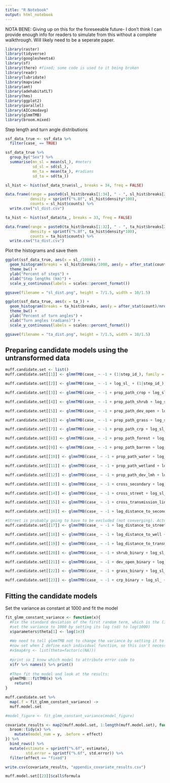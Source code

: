 ```yaml
---
title: "R Notebook"
output: html_notebook
---
```


NOTA BENE: Giving up on this for the foreseeable future- I don't think I can provide enough info for readers to simulate from this without a complete walkthrough. Will likely need to be a seperate paper.

```r
library(raster)
library(tidyverse)
library(googlesheets4)
library(sf)
library(there) #fixed; some code is used to it being broken
library(readr)
library(lubridate)
library(mapview)
library(amt)
library(adehabitatLT)
library(hms)
library(ggplot2)
library(parallel)
library(AICcmodavg)
library(glmmTMB)
library(broom.mixed)
```

Step length and turn angle distributions
```r
ssf_data_true <- ssf_data %>% 
  filter(case_ == TRUE)

ssf_data_true %>% 
  group_by("Sex") %>% 
  summarise(mn_sl = mean(sl_), #meters
            sd_sl = sd(sl_),
            mn_ta = mean(ta_), #radians
            sd_ta = sd(ta_))

sl_hist <- hist(ssf_data_true$sl_, breaks = 34, freq = FALSE)

data.frame(range = paste0(sl_hist$breaks[1:34], " - ", sl_hist$breaks[2:35]),
           density = sprintf("%.8f", sl_hist$density*100),
           counts = sl_hist$counts) %>% 
  write.csv("sl_dist.csv")

ta_hist <- hist(ssf_data$ta_, breaks = 33, freq = FALSE)

data.frame(range = paste0(ta_hist$breaks[1:32], " - ", ta_hist$breaks[2:33]),
           density = sprintf("%.8f", ta_hist$density*100),
           counts = ta_hist$counts) %>% 
  write.csv("ta_dist.csv")
```

Plot the histograms and save them
```r
ggplot(ssf_data_true, aes(x = sl_/1000)) +
  geom_histogram(breaks = sl_hist$breaks/1000, aes(y = after_stat(count)/nrow(ssf_data_true)), color = "black", fill = "grey") + #
  theme_bw() +
  ylab("Percent of steps") +
  xlab("Step lengths (km)") +
  scale_y_continuous(labels = scales::percent_format())

ggsave(filename = "sl_dist.png", height = 7/1.5, width = 10/1.5)

ggplot(ssf_data_true, aes(x = ta_)) +
  geom_histogram(breaks = ta_hist$breaks, aes(y = after_stat(count)/nrow(ssf_data_true)), color = "black", fill = "grey") + #
  theme_bw() +
  ylab("Percent of turn angles") +
  xlab("Turn angles (radians)") +
  scale_y_continuous(labels = scales::percent_format())

ggsave(filename = "ta_dist.png", height = 7/1.5, width = 10/1.5)
```


## Preparing candidate models using the untransformed data
```r
muff.candidate.set <- list()
muff.candidate.set[[1]] <- glmmTMB(case_ ~ -1 + (1|step_id_), family = poisson, data = ssf_data, doFit = FALSE, map = list(theta=factor(c(NA))))

muff.candidate.set[[2]] <- glmmTMB(case_ ~ -1 + log_sl_ + (1|step_id_), family = poisson, data = ssf_data, doFit = FALSE, map = list(theta=factor(c(NA))))

muff.candidate.set[[3]] <- glmmTMB(case_ ~ -1 + prop_path_crop + log_sl_ + (1|step_id_) + (0 + prop_path_crop_z|Haukos_SatID), family = poisson, data = ssf_data, doFit = FALSE, map = list(theta=factor(c(NA, 1))))

muff.candidate.set[[4]] <- glmmTMB(case_ ~ -1 + prop_path_shrub + log_sl_ + (1|step_id_) + (0 + prop_path_shrub_z|Haukos_SatID), family = poisson, data = ssf_data, doFit = FALSE, map = list(theta=factor(c(NA, 1))))

muff.candidate.set[[5]] <- glmmTMB(case_ ~ -1 + prop_path_dev_open + log_sl_ + (1|step_id_) + (0 + prop_path_dev_open_z|Haukos_SatID), family = poisson, data = ssf_data, doFit = FALSE, map = list(theta=factor(c(NA, 1))))

muff.candidate.set[[6]] <- glmmTMB(case_ ~ -1 + prop_path_grass + log_sl_ + (1|step_id_) + (0 + prop_path_grass_z|Haukos_SatID), family = poisson, data = ssf_data, doFit = FALSE, map = list(theta=factor(c(NA, 1))))

muff.candidate.set[[7]] <- glmmTMB(case_ ~ -1 + prop_path_crp + log_sl_ + (1|step_id_) + (0 + prop_path_crp_z|Haukos_SatID), family = poisson, data = ssf_data, doFit = FALSE, map = list(theta=factor(c(NA, 1))))

muff.candidate.set[[8]] <- glmmTMB(case_ ~ -1 + prop_path_forest + log_sl_ + (1|step_id_) + (0 + prop_path_forest_z|Haukos_SatID), family = poisson, data = ssf_data, doFit = FALSE, map = list(theta=factor(c(NA, 1))))

muff.candidate.set[[9]] <- glmmTMB(case_ ~ -1 + prop_path_barren + log_sl_ + (1|step_id_) + (0 + prop_path_barren_z|Haukos_SatID), family = poisson, data = ssf_data, doFit = FALSE, map = list(theta=factor(c(NA, 1))))

muff.candidate.set[[10]] <- glmmTMB(case_ ~ -1 + prop_path_water + log_sl_ + (1|step_id_) + (0 + prop_path_water_z|Haukos_SatID), family = poisson, data = ssf_data, doFit = FALSE, map = list(theta=factor(c(NA, 1))))

muff.candidate.set[[11]] <- glmmTMB(case_ ~ -1 + prop_path_wetland + log_sl_ + (1|step_id_) + (0 + prop_path_wetland_z|Haukos_SatID), family = poisson, data = ssf_data, doFit = FALSE, map = list(theta=factor(c(NA, 1))))

muff.candidate.set[[12]] <- glmmTMB(case_ ~ -1 + prop_path_dev_lmh + log_sl_ + (1|step_id_) + (0 + prop_path_dev_lmh_z|Haukos_SatID), family = poisson, data = ssf_data, doFit = FALSE, map = list(theta=factor(c(NA, 1))))

muff.candidate.set[[13]] <- glmmTMB(case_ ~ -1 + cross_secondary + log_sl_ + (1|step_id_) + (0 + cross_secondary_z|Haukos_SatID), family = poisson, data = ssf_data, doFit = FALSE, map = list(theta=factor(c(NA, 1))))

muff.candidate.set[[14]] <- glmmTMB(case_ ~ -1 + cross_street + log_sl_ + (1|step_id_) + (0 + cross_street_z|Haukos_SatID), family = poisson, data = ssf_data, doFit = FALSE, map = list(theta=factor(c(NA, 1))))

muff.candidate.set[[15]] <- glmmTMB(case_ ~ -1 + cross_transmission_line + log_sl_ + (1|step_id_) + (0 + cross_transmission_line_z|Haukos_SatID), family = poisson, data = ssf_data, doFit = FALSE, map = list(theta=factor(c(NA, 1))))

muff.candidate.set[[16]] <- glmmTMB(case_ ~ -1 + log_distance_to_secondary + log_sl_ + (1|step_id_) + (0 + log_distance_to_secondary_z|Haukos_SatID), family = poisson, data = ssf_data, doFit = FALSE, map = list(theta=factor(c(NA, 1))))

#Street is probably going to have to be excluded (not converging). Actually, it looks okay?
muff.candidate.set[[17]] <- glmmTMB(case_ ~ -1 + log_distance_to_street + log_sl_ + (1|step_id_) + (0 + log_distance_to_street_z|Haukos_SatID), family = poisson, data = ssf_data, doFit = FALSE, map = list(theta=factor(c(NA, 1))))

muff.candidate.set[[18]] <- glmmTMB(case_ ~ -1 + log_distance_to_well + log_sl_ + (1|step_id_) + (0 + log_distance_to_well_z|Haukos_SatID), family = poisson, data = ssf_data, doFit = FALSE, map = list(theta=factor(c(NA, 1))))

muff.candidate.set[[19]] <- glmmTMB(case_ ~ -1 + log_distance_to_transmission_line + log_sl_ + (1|step_id_) + (0 + log_distance_to_transmission_line_z|Haukos_SatID), family = poisson, data = ssf_data, doFit = FALSE, map = list(theta=factor(c(NA, 1))))

muff.candidate.set[[20]] <- glmmTMB(case_ ~ -1 + shrub_binary + log_sl_ + (1|step_id_) + (0 + shrub_binary_z|Haukos_SatID), family = poisson, data = ssf_data, doFit = FALSE, map = list(theta=factor(c(NA, 1))))

muff.candidate.set[[21]] <- glmmTMB(case_ ~ -1 + dev_open_binary + log_sl_ + (1|step_id_) + (0 + dev_open_binary_z|Haukos_SatID), family = poisson, data = ssf_data, doFit = FALSE, map = list(theta=factor(c(NA, 1))))

muff.candidate.set[[22]] <- glmmTMB(case_ ~ -1 + grass_binary + log_sl_ + (1|step_id_) + (0 + grass_binary_z|Haukos_SatID), family = poisson, data = ssf_data, doFit = FALSE, map = list(theta=factor(c(NA, 1))))

muff.candidate.set[[23]] <- glmmTMB(case_ ~ -1 + crp_binary + log_sl_ + (1|step_id_) + (0 + crp_binary_z|Haukos_SatID), family = poisson, data = ssf_data, doFit = FALSE, map = list(theta=factor(c(NA, 1))))
```

## Fitting the candidate models

Set the variance as constant at 1000 and fit the model
```r
fit_glmm_constant_variance <- function(x){
  #Fix the standard deviation of the first random term, which is the (1|step_id_) component in the above model equation
  #set the variance to 1000 by setting its log (sd) to log(1000)
  x$parameters$theta[1] <- log(1e3)
  
  #We need to tell glmmTMB not to change the variance by setting it to NA:
  #now set when I define each individual function, so this isn't necessary here
  #x$mapArg <- list(theta=factor(c(NA)))
  
  #print so I know which model to attribute error code to
  x$fr %>% names() %>% print()
  
  #Then fit the model and look at the results:
  glmmTMB:::fitTMB(x) %>% 
    return()
}

muff.candidate.set %>%
  map(.f = fit_glmm_constant_variance) ->
  muff.model.set

#model_figure <- fit_glmm_constant_variance(model_figure)
```

```r
covariate_results <- map2(muff.model.set, 1:length(muff.model.set), function(x, y){
  broom::tidy(x) %>% 
    mutate(model_num = y, .before = effect)
}) %>% 
  bind_rows() %>% 
  mutate(estimate = sprintf("%.6f", estimate),
         std.error = sprintf("%.6f", std.error)) %>% 
  filter(effect == "fixed")

write.csv(covariate_results, "appendix_covariate_results.csv")
```

```r
muff.model.set[[23]]$call$formula
```

